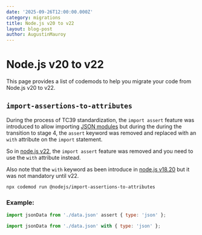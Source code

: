 ```yaml
---
date: '2025-09-26T12:00:00.000Z'
category: migrations
title: Node.js v20 to v22
layout: blog-post
author: AugustinMauroy
---
```


# Node.js v20 to v22

<AlertBox
  level="warning"
  title="This article cover a part of the migration from Node.js v20 to v22. The userland migrations team is working on more codemods to help you with the migration."
/>

This page provides a list of codemods to help you migrate your code from Node.js v20 to v22.

## `import-assertions-to-attributes`

During the process of TC39 standardization, the `import assert` feature was introduced to allow importing [JSON modules](https://tc39.es/proposal-json-modules/) but during the during the transition to stage 4, the `assert` keyword was removed and replaced with an `with` attribute on the `import` statement.

So in [node.js v22](https://nodejs.org/fr/blog/release/v22.0.0#other-notable-changes), the `import assert` feature was removed and you need to use the `with` attribute instead.

Also note that the `with` keyword as been introduce in [node.js v18.20](https://nodejs.org/fr/blog/release/v18.20.0#added-support-for-import-attributes) but it was not mandatory until v22.

```bash
npx codemod run @nodejs/import-assertions-to-attributes
```

### Example:

```js displayName="Before"
import jsonData from './data.json' assert { type: 'json' };
```

```js displayName="After"
import jsonData from './data.json' with { type: 'json' };
```
